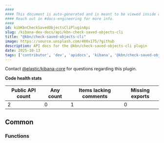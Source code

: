 ```yaml
---
####
#### This document is auto-generated and is meant to be viewed inside our experimental, new docs system.
#### Reach out in #docs-engineering for more info.
####
id: kibKbnCheckSavedObjectsCliPluginApi
slug: /kibana-dev-docs/api/kbn-check-saved-objects-cli
title: "@kbn/check-saved-objects-cli"
image: https://source.unsplash.com/400x175/?github
description: API docs for the @kbn/check-saved-objects-cli plugin
date: 2025-10-13
tags: ['contributor', 'dev', 'apidocs', 'kibana', '@kbn/check-saved-objects-cli']
---
```




Contact [@elastic/kibana-core](https://github.com/orgs/elastic/teams/kibana-core) for questions regarding this plugin.

**Code health stats**

| Public API count  | Any count | Items lacking comments | Missing exports |
|-------------------|-----------|------------------------|-----------------|
| 2 | 0 | 1 | 0 |

## Common

### Functions
<DocDefinitionList data={kbnCheckSavedObjectsCliObj.common.functions}/>

